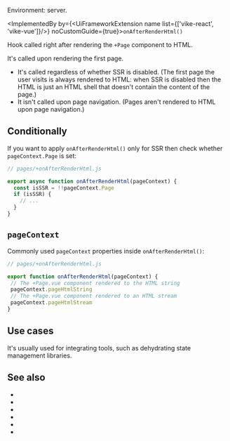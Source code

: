 
Environment: server.

<ImplementedBy by={<UiFrameworkExtension name list={['vike-react', 'vike-vue']}/>} noCustomGuide={true}>`onAfterRenderHtml()`</ImplementedBy>

Hook called right after rendering <Link href="/Page">the `+Page` component</Link> to HTML.

It's called upon rendering the first page.
- It's called regardless of whether <Link href="/ssr">SSR</Link> is disabled. (The first page the user visits is always rendered to HTML: when SSR is disabled then the HTML is just an HTML shell that doesn't contain the content of the page.)
- It isn't called upon page navigation. (Pages aren't rendered to HTML upon page navigation.)


## Conditionally

If you want to apply `onAfterRenderHtml()` only for SSR then check whether <Link href="/pageContext#:~:text=pageContext.Page,-%3A">`pageContext.Page`</Link> is set:

```js
// pages/+onAfterRenderHtml.js

export async function onAfterRenderHtml(pageContext) {
  const isSSR = !!pageContext.Page
  if (isSSR) {
    // ...
  }
}
```


## `pageContext`

Commonly used <Link href="/pageContext">`pageContext`</Link> properties inside `onAfterRenderHtml()`:

 ```js
// pages/+onAfterRenderHtml.js

export function onAfterRenderHtml(pageContext) {
  // The +Page.vue component rendered to the HTML string
  pageContext.pageHtmlString
  // The +Page.vue component rendered to an HTML stream
  pageContext.pageHtmlStream
}
```


## Use cases

It's usually used for integrating tools, such as dehydrating state management libraries.


## See also

- <Link href="/onBeforeRenderHtml"/>
- <Link href="/onRenderHtml"/>
- <Link href="/onRenderClient"/>
- <Link href="/hooks"/>
- <Link href="/css-in-js" />
- <Link href="/stores" />
